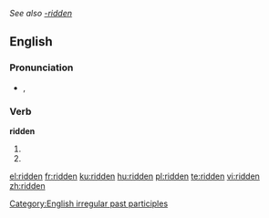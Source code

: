 ''See also [[-ridden]]''

==English==

===Pronunciation===
* {{a|UK|US}} {{IPA|/ˈɹɪdn̩/}}, {{SAMPA|/"r\Id@n/}}

===Verb===
'''ridden'''
# {{past participle of|[[ride]]}}
# {{past participle of|[[rid]]}}

[[Category:English irregular past participles]]

[[el:ridden]]
[[fr:ridden]]
[[ku:ridden]]
[[hu:ridden]]
[[pl:ridden]]
[[te:ridden]]
[[vi:ridden]]
[[zh:ridden]]